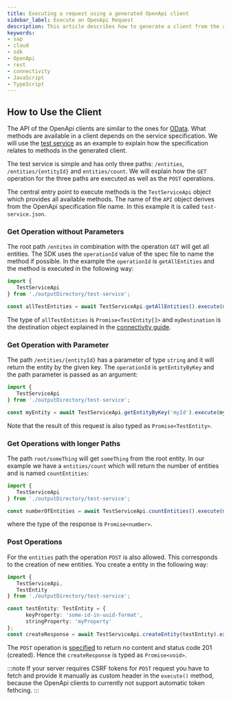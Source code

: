 ```yaml
---
title: Executing a request using a generated OpenApi client
sidebar_label: Execute an OpenApi Request
description: This article describes how to generate a client from the a service definition and how to use the client.
keywords:
- sap
- cloud
- sdk
- OpenApi
- rest
- connectivity
- JavaScript
- TypeScript
---
```



## How to Use the Client

The API of the OpenApi clients are similar to the ones for [OData](../odata/execute-odata-request).
What methods are available in a client depends on the service specification.
We will use the [test service](https://github.com/SAP/cloud-sdk-js/blob/main/test-resources/rest-service-specs/test-service.json) as an example to explain how the specification relates to methods in the generated client.

The test service is simple and has only three paths: `/entities`, `/entities/{entityId}` and `entities/count`.
We will explain how the `GET` operation for the three paths are executed as well as the `POST` operations.

The central entry point to execute methods is the `TestServiceApi` object which provides all available methods.
The name of the `API` object derives from the OpenApi specification file name.
In this example it is called `test-service.json`.

### Get Operation without Parameters

The root path `/entites` in combination with the operation `GET` will get all entities.
The SDK uses the `operationId` value of the spec file to name the method if possible.
In the example the `operationId` is  `getAllEntities` and the method is executed in the following way:

```ts
import {
   TestServiceApi
} from './outputDirectory/test-service';

const allTestEntities = await TestServiceApi.getAllEntities().execute(myDestination);
```

The type of `allTestEntities` is  `Promise<TestEntity[]>` and `myDestination` is the destination object explained in the [connectivity guide](./connectivity/destination).

### Get Operation with Parameter

The path `/entities/{entityId}` has a parameter of type `string` and it will return the entity by the given key.
The `operationId` is `getEntityByKey` and the path parameter is passed as an argument:

```ts
import {
   TestServiceApi
} from './outputDirectory/test-service';

const myEntity = await TestServiceApi.getEntityByKey('myId').execute(myDestination);
```

Note that the result of this request is also typed as `Promise<TestEntity>`.

### Get Operations with longer Paths

The path `root/someThing` will get `someThing` from the root entity.
In our example we have a `entities/count` which will return the number of entities and is named `countEntities`:

```ts
import {
   TestServiceApi
} from './outputDirectory/test-service';

const numberOfEntities = await TestServiceApi.countEntities().execute(myDestination);
```

where the type of the response is `Promise<number>`.

### Post Operations

For the `entities` path the operation `POST` is also allowed.
This corresponds to the creation of new entities.
You create a entity in the following way:

```ts
import {
   TestServiceApi,
   TestEntity
} from './outputDirectory/test-service';

const testEntity: TestEntity = {
      keyProperty: 'some-id-in-uuid-format',
      stringProperty: 'myProperty'
};
const createResponse = await TestServiceApi.createEntity(testEntity).execute(restDestination);
```

The `POST` operation is [specified](https://github.com/SAP/cloud-sdk-js/blob/main/test-resources/rest-service-specs/test-service.json) to return no content and status code 201 (created).
Hence the `createResponse` is typed as `Promise<void>`.

:::note
If your server requires CSRF tokens for `POST` request you have to fetch and provide it manually as custom header in the `execute()` method, because the OpenApi clients to currently not support automatic token fethcing.
:::
